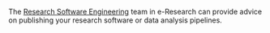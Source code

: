 <!-- Got any organisation information on publishing analysis pipelines? Do you suggest github etc? Do you have a licencing person? Include it below. -->

The [Research Software Engineering](https://docs.er.kcl.ac.uk/research_software_engineering/) team in e-Research can provide advice on publishing your research software or data analysis pipelines. 
